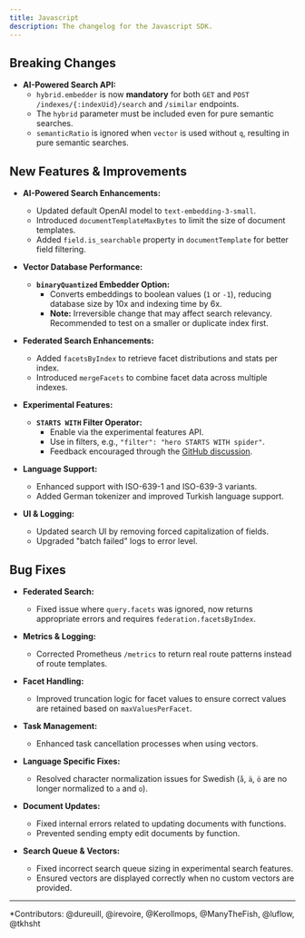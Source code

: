 ```yaml
---
title: Javascript
description: The changelog for the Javascript SDK.
---
```


<Update label="2024-10-28" description="v1.11.0">

## Breaking Changes

- **AI-Powered Search API:**
  - `hybrid.embedder` is now **mandatory** for both `GET` and `POST` `/indexes/{:indexUid}/search` and `/similar` endpoints.
  - The `hybrid` parameter must be included even for pure semantic searches.
  - `semanticRatio` is ignored when `vector` is used without `q`, resulting in pure semantic searches.

## New Features & Improvements

- **AI-Powered Search Enhancements:**

  - Updated default OpenAI model to `text-embedding-3-small`.
  - Introduced `documentTemplateMaxBytes` to limit the size of document templates.
  - Added `field.is_searchable` property in `documentTemplate` for better field filtering.

- **Vector Database Performance:**

  - **`binaryQuantized` Embedder Option:**
    - Converts embeddings to boolean values (`1` or `-1`), reducing database size by 10x and indexing time by 6x.
    - **Note:** Irreversible change that may affect search relevancy. Recommended to test on a smaller or duplicate index first.

- **Federated Search Enhancements:**

  - Added `facetsByIndex` to retrieve facet distributions and stats per index.
  - Introduced `mergeFacets` to combine facet data across multiple indexes.

- **Experimental Features:**

  - **`STARTS WITH` Filter Operator:**
    - Enable via the experimental features API.
    - Use in filters, e.g., `"filter": "hero STARTS WITH spider"`.
    - Feedback encouraged through the [GitHub discussion](https://github.com/orgs/meilisearch/discussions/763).

- **Language Support:**

  - Enhanced support with ISO-639-1 and ISO-639-3 variants.
  - Added German tokenizer and improved Turkish language support.

- **UI & Logging:**
  - Updated search UI by removing forced capitalization of fields.
  - Upgraded "batch failed" logs to error level.

## Bug Fixes

- **Federated Search:**

  - Fixed issue where `query.facets` was ignored, now returns appropriate errors and requires `federation.facetsByIndex`.

- **Metrics & Logging:**

  - Corrected Prometheus `/metrics` to return real route patterns instead of route templates.

- **Facet Handling:**

  - Improved truncation logic for facet values to ensure correct values are retained based on `maxValuesPerFacet`.

- **Task Management:**

  - Enhanced task cancellation processes when using vectors.

- **Language Specific Fixes:**

  - Resolved character normalization issues for Swedish (`å`, `ä`, `ö` are no longer normalized to `a` and `o`).

- **Document Updates:**

  - Fixed internal errors related to updating documents with functions.
  - Prevented sending empty edit documents by function.

- **Search Queue & Vectors:**
  - Fixed incorrect search queue sizing in experimental search features.
  - Ensured vectors are displayed correctly when no custom vectors are provided.

---

\*Contributors: @dureuill, @irevoire, @Kerollmops, @ManyTheFish, @luflow, @tkhsht

</Update>
